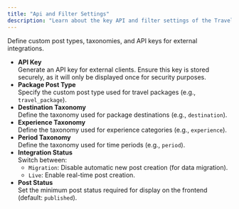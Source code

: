 ```yaml
---
title: "Api and Filter Settings"
description: "Learn about the key API and filter settings of the Travel Agent WordPress plugin."
---
```


Define custom post types, taxonomies, and API keys for external integrations.

- **API Key**  
  Generate an API key for external clients. Ensure this key is stored securely, as it will only be displayed once for security purposes.
- **Package Post Type**  
  Specify the custom post type used for travel packages (e.g., `travel_package`).
- **Destination Taxonomy**  
  Define the taxonomy used for package destinations (e.g., `destination`).
- **Experience Taxonomy**  
  Define the taxonomy used for experience categories (e.g., `experience`).
- **Period Taxonomy**  
  Define the taxonomy used for time periods (e.g., `period`).
- **Integration Status**  
  Switch between:
  - `Migration`: Disable automatic new post creation (for data migration).
  - `Live`: Enable real-time post creation.
- **Post Status**  
  Set the minimum post status required for display on the frontend (default: `published`).